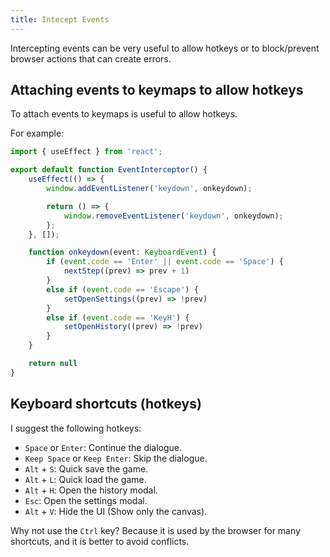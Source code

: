 ```yaml
---
title: Intecept Events
---
```


Intercepting events can be very useful to allow hotkeys or to block/prevent browser actions that can create errors.

## Attaching events to keymaps to allow hotkeys

To attach events to keymaps is useful to allow hotkeys.

For example:

```ts title="EventInterceptor.ts"
import { useEffect } from 'react';

export default function EventInterceptor() {
    useEffect(() => {
        window.addEventListener('keydown', onkeydown);

        return () => {
            window.removeEventListener('keydown', onkeydown);
        };
    }, []);

    function onkeydown(event: KeyboardEvent) {
        if (event.code == 'Enter' || event.code == 'Space') {
            nextStep((prev) => prev + 1)
        }
        else if (event.code == 'Escape') {
            setOpenSettings((prev) => !prev)
        }
        else if (event.code == 'KeyH') {
            setOpenHistory((prev) => !prev)
        }
    }

    return null
}
```

## Keyboard shortcuts (hotkeys)

I suggest the following hotkeys:

- `Space` or `Enter`: Continue the dialogue.
- `Keep Space` or `Keep Enter`: Skip the dialogue.
- `Alt` + `S`: Quick save the game.
- `Alt` + `L`: Quick load the game.
- `Alt` + `H`: Open the history modal.
- `Esc`: Open the settings modal.
- `Alt` + `V`: Hide the UI (Show only the canvas).

Why not use the `Ctrl` key? Because it is used by the browser for many shortcuts, and it is better to avoid conflicts.
